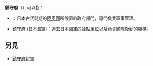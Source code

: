'''鎮守府'''（{{jpn|j=鎮守府|hg=ちんじゅふ|rm=|f=y}}）可以指：
* {{link-ja|鎮守府 (古代)|鎮守府 (古代)|}}：日本古代時期的[[陸奥國|陸奥國]]所設置的政府部門，專門負責軍事管理。
* [[鎮守府_(日本海軍)|鎮守府 (日本海軍)]]：過去[[日本海軍|日本海軍]]的據點單位以及負責艦隊後勤的機構。

== 另見 ==
* [[鎮守府将軍|鎮守府将軍]]

{{Disambig|Cat=三字消歧义|镇}}